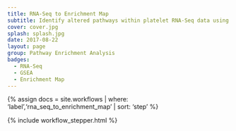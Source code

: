 ```yaml
---
title: RNA-Seq to Enrichment Map
subtitle: Identify altered pathways within platelet RNA-Seq data using Gene Set Enrichment Analysis and visualize results in an Enrichment Map
cover: cover.jpg
splash: splash.jpg
date: 2017-08-22
layout: page
group: Pathway Enrichment Analysis
badges:
  - RNA-Seq
  - GSEA
  - Enrichment Map
---
```


{% assign docs = site.workflows | where: 'label','rna_seq_to_enrichment_map' | sort: 'step' %}

{% include workflow_stepper.html %}
